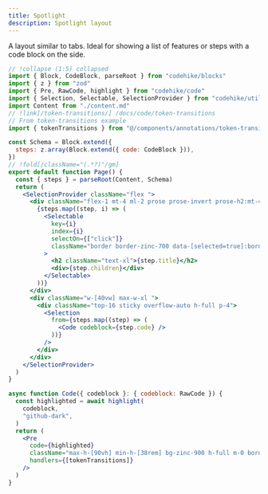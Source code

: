 ```yaml
---
title: Spotlight
description: Spotlight layout
---
```



A layout similar to tabs. Ideal for showing a list of features or steps with a code block on the side.

<LayoutDemo name="spotlight">

```jsx page.jsx
// !collapse (1:5) collapsed
import { Block, CodeBlock, parseRoot } from "codehike/blocks"
import { z } from "zod"
import { Pre, RawCode, highlight } from "codehike/code"
import { Selection, Selectable, SelectionProvider } from "codehike/utils"
import Content from "./content.md"
// !link[/token-transitions/] /docs/code/token-transitions
// From token-transitions example
import { tokenTransitions } from "@/components/annotations/token-transitions"

const Schema = Block.extend({
  steps: z.array(Block.extend({ code: CodeBlock })),
})
// !fold[/className="(.*?)"/gm]
export default function Page() {
  const { steps } = parseRoot(Content, Schema)
  return (
    <SelectionProvider className="flex ">
      <div className="flex-1 mt-4 ml-2 prose prose-invert prose-h2:mt-4">
        {steps.map((step, i) => (
          <Selectable
            key={i}
            index={i}
            selectOn={["click"]}
            className="border border-zinc-700 data-[selected=true]:border-blue-400 px-5 py-2 mb-4 rounded bg-zinc-900 cursor-pointer hover:bg-zinc-800 transition-colors duration-200 ease-in-out"
          >
            <h2 className="text-xl">{step.title}</h2>
            <div>{step.children}</div>
          </Selectable>
        ))}
      </div>
      <div className="w-[40vw] max-w-xl ">
        <div className="top-16 sticky overflow-auto h-full p-4">
          <Selection
            from={steps.map((step) => (
              <Code codeblock={step.code} />
            ))}
          />
        </div>
      </div>
    </SelectionProvider>
  )
}

async function Code({ codeblock }: { codeblock: RawCode }) {
  const highlighted = await highlight(
    codeblock,
    "github-dark",
  )
  return (
    <Pre
      code={highlighted}
      className="max-h-[90vh] min-h-[38rem] bg-zinc-900 h-full m-0 border border-zinc-700 "
      handlers={[tokenTransitions]}
    />
  )
}
```

</LayoutDemo>
